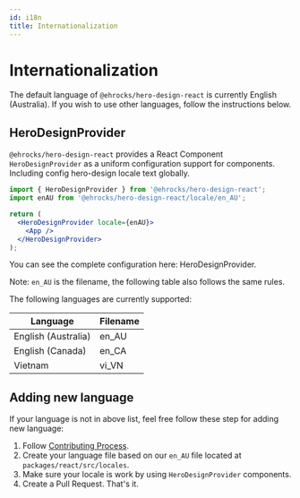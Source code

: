 ```yaml
---
id: i18n
title: Internationalization
---
```


# Internationalization

The default language of `@ehrocks/hero-design-react` is currently English (Australia). If you wish to use other languages, follow the instructions below.

## HeroDesignProvider

`@ehrocks/hero-design-react` provides a React Component `HeroDesignProvider` as a uniform configuration support for components. Including config hero-design locale text globally.

```jsx
import { HeroDesignProvider } from '@ehrocks/hero-design-react';
import enAU from '@ehrocks/hero-design-react/locale/en_AU';

return (
  <HeroDesignProvider locale={enAU}>
    <App />
  </HeroDesignProvider>
);
```

You can see the complete configuration here: HeroDesignProvider.

Note: `en_AU` is the filename, the following table also follows the same rules.

The following languages are currently supported:

| Language            | Filename |
| ------------------- | -------- |
| English (Australia) | en_AU    |
| English (Canada)    | en_CA    |
| Vietnam             | vi_VN    |

## Adding new language

If your language is not in above list, feel free follow these step for adding new language:

1. Follow [Contributing Process](../04-Contributing/contributing.mdx).
2. Create your language file based on our `en_AU` file located at `packages/react/src/locales`.
3. Make sure your locale is work by using `HeroDesignProvider` components.
4. Create a Pull Request. That's it.
